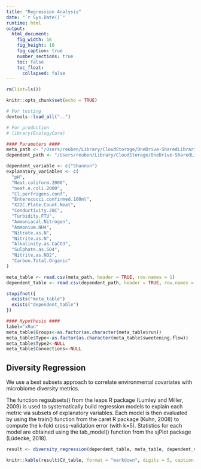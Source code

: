 ```yaml
---
title: "Regression Analysis"
date: "`r Sys.Date()`"
runtime: html
output: 
  html_document:
    fig_width: 16
    fig_height: 10
    fig_caption: true
    number_sections: true
    toc: false
    toc_float:
      collapsed: false
---
```


```r
rm(list=ls())

knitr::opts_chunk$set(echo = TRUE)

# For testing
devtools::load_all("..")

# For production
# library(EcologyCore)
```

```r
#### Parameters ####
meta_path <- "/Users/reuben/Library/CloudStorage/OneDrive-SharedLibraries-CranfieldUniversity/Sophie Bretagne - Shared/data/metadata.csv"
dependent_path <- "/Users/reuben/Library/CloudStorage/OneDrive-SharedLibraries-CranfieldUniversity/Sophie Bretagne - Shared/results/environmental_filtering/Environmental_Filtering_TEST_xRun_trialswap.csv"

dependent_variable <- c("Shannon")
explanatory_variables <- c(
  "pH",
  "Neat.coliform.2000",
  "neat.e.coli.2000",
  "Cl.perfrigens.conf",
  "Enterococci.confirmed.100ml",
  "X22C.Plate.Count.Neat",
  "Conductivity.20C",
  "Turbidity.FTU",
  "Ammoniacal.Nitrogen",
  "Ammonium.NH4",
  "Nitrate.as.N",
  "Nitrite.as.N",
  "Alkalinity.as.CaCO3",
  "Sulphate.as.SO4",
  "Nitrite.as.NO2",
  "Carbon.Total.Organic"
)
```

```r
meta_table <- read.csv(meta_path, header = TRUE, row.names = 1)
dependent_table <- read.csv(dependent_path, header = TRUE, row.names = 1)
```

```r
stopifnot({
  exists("meta_table")
  exists("dependent_table")
})
```

```r
#### Hypothesis ####
label="xRun"
meta_table$Groups<-as.factor(as.character(meta_table$run))
meta_table$Type<-as.factor(as.character(meta_table$sweetening.flow))
meta_table$Type2<-NULL
meta_table$Connections<-NULL
```

## Diversity Regression

We use a best subsets approach to correlate environmental covariates with microbiome diversity metrics. 

The function regsubsets() from the leaps R package (Lumley and Miller, 2009) is used to systematically build regression models to explain each metric via subsets of explanatory variables. Each model is then evaluated by using the train() function from the caret R package (Kuhn, 2008) to compute the k-fold cross-validation error (with k=5). Statistics for each model are obtained using the tab_model() function from the sjPlot package (Lüdecke, 2018). 

```r
result <- diversity_regression(dependent_table, meta_table, dependent_variable, explanatory_variables)
```

```r
knitr::kable(result$CV_table, format = "markdown", digits = 5, caption = "Cross-validation Errors for Model Selection")
```
